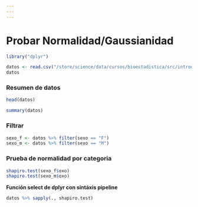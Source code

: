 ```yaml
---
---
---
```


# Probar Normalidad/Gaussianidad

```r
library("dplyr")
```


```r
datos <- read.csv("/store/science/data/cursos/bioestadistica/src/introduccion/db_sim_g_ng_c.csv")
datos

```

### Resumen de datos 

```r
head(datos)

```

```r
summary(datos)
```

### Filtrar

```r
sexo_f <- datos %>% filter(sexo == "F")
sexo_m <- datos %>% filter(sexo == "M")
```

### Prueba de normalidad por categoria
```r
shapiro.test(sexo_f$oxo)
shapiro.test(sexo_m$oxo)
```

**Función select de dplyr con sintáxis pipeline**

```r
datos %>% sapply(., shapiro.test)
```


